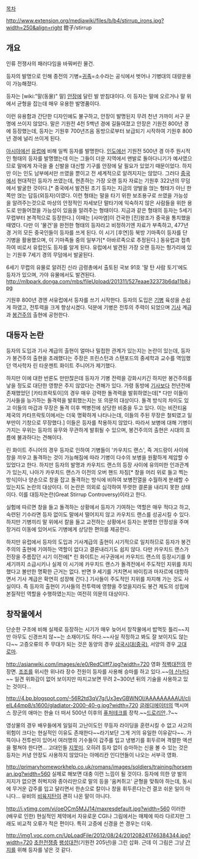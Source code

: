 [[목차]]

http://www.extension.org/mediawiki/files/b/b4/stirrup_irons.jpg?width=250&align=right 鐙子/stirrup

== 개요 ==
인류 전쟁사의 패러다임을 바꿔버린 물건.

등자의 발명으로 인해 종전의 기병=[[귀족]]=소수라는 공식에서 벗어나 기병대의 대량운용이 가능해졌다.

등자는 [wiki:"말(동물)" 말] [[안장]]에 달린 발 받침대이다. 이 등자는 말에 오르거나 말 위에서 균형을 잡는데 매우 유용한 발명품이다.

이런 유용함과 간단한 디자인에도 불구하고, 안장이 발명된지 무려 천년 가까이 서구 문명에 쓰이지 않았다. 말은 기원전 4천 5백년 경에 길들여졌고 안장은 기원전 800년 경에 등장했는데, 등자는 기원후 700년즈음 동방으로부터 보급되기 시작하여 기원후 800년 경에 널리 쓰이게 된다.

[[아시아]]에선 [[유럽]]에 비해 일찍 등자를 발명한다. [[인도]]에선 기원전 500년 경 아주 원시적인 형태의 등자를 발명했는데 이는 그들이 더운 지역에서 맨발로 돌아다니기가 예사였으므로 말에게 자극을 줄 신발을 대신할 기구를 안장에 달 필요가 있었기 때문이었다. 하지만 이는 인도 남부에서만 쓰였을 뿐이고 전 세계적으로 알려지지는 않았다. 그러다 [[중국]]에서 현대적인 등자가 쓰였는데, 현존하는 가장 오랜 등자 자료는 기원후 322년의 무덤에서 발굴한 것이다.[* 중국에서 발견된 초기 등자는 지금의 양발을 얹는 형태가 아닌 한쪽만 얹는 답등(외등자)이였다. 이런 형태는 말을 타기 위한 보조용구로 쓰였을 가능성을 알려주는것으로 마상의 안정적인 자세보단 말타기에 익숙하지 않은 사람들을 위한 용도로 만들어졌을 가능성이 있음을 알려주는 형태이다. 지금과 같은 형태의 등자는 5세기 무렵부터 본격적으로 등장한다.] 이때는 [사마염]이 건국한 [진]왕조가 중국을 통치했을 때였다. 다만 이 '물건'을 완전한 형태의 등자라고 비정하기엔 자료가 부족하고, 477년경 거의 모든 중국인들이 등자를 쓰게 된다. 이 시기 [후연]등 북방 기마족이 등자를 단 기병을 활용했으며, 이 기마족들 중의 일부가[* 아바르족으로 추정된다.] 동유럽과 접촉하여 비로서 유럽인도 등자를 알게 된다. 유럽에서 발견된 가장 오랜 등자는 헝가리에 있는 기원후 7세기 경의 무덤에서 발굴된다.

6세기 무렵의 유물로 알려진 신라 금령총에서 출토된 국보 91호 '말 탄 사람 토기'에도 등자가 있으며, 가야 유물에서도 발견된다.
http://mlbpark.donga.com/mbs/fileUpload/201311/527eaae32373b6da11b8.jpg

기원후 800년 경엔 서유럽에서 등자를 쓰기 시작한다. 등자의 도입은 [[기병]] 육성을 손쉽게 하였고, 전투력을 크게 향상시켰다. 덕분에 기병은 전투의 주력이 되었으며 [[기사]] 계급과 [[봉건주의]] 출현에 공헌한다.

== 대등자 논란 ==
등자의 도입과 기사 계급의 출현이 얼마나 밀접한 관계가 있는지는 논란이 있는데, 등자가 봉건주의 출현을 초래했다는 주장은 프린스턴과 스탠포드의 중세학과 교수를 역임했던 역사학자 린 타운젠트 화이트 주니어가 제기했다. 

하지만 이에 대한 반론도 만만찮은데 등자가 기병 전력을 강화시키긴 하지만 봉건주의를 낳을 정도로 대단한 영향은 주지 않았다는 견해가 있다. 가령 동방에 [[기사]]보다 천년전에 존재했었던 [카타프락토이]의 경우 매우 강력한 돌격력을 발휘하였는데[* 다만 이들이 기사들을 능가하는 돌격력을 발휘했는지는 또 의문의 대상이다. 돌격 방식의 차이도 있고 이들의 마갑과 무장은 돌격 이후 백병전에 상당한 비중을 두고 있다. 이는 비잔티움 제국의 카타프락토이에서는 더욱 명확하게 나타나는데, 이들의 주된 무장은 철퇴였고 일부만이 기창으로 무장했다.] 이들은 등자를 착용하지 않았다. 따라서 보병에 대해 기병이 가지는 우위는 등자의 유무와 무관하게 발휘될 수 있으며, 봉건주의의 출현은 시대의 흐름에 불과하다는 견해이다.

린 화이트 주니어의 경우 등자로 인하여 기병들이 '카우치드 랜스', 즉 겨드랑이 사이에 창을 끼우고 돌격하는 것이 가능해짐에 따라 기병이 다수의 보병을 원활하게 제압할 수 있었다고 한다. 하지만 등자의 발명과 카우치드 랜스의 등장 사이에 유의미한 인과관계가 있는지, 나아가 카우치드 랜스가 이전의 오버 핸드 차징[* 창을 머리 위로 들고 찍는 방식]이나 양손으로 창을 잡고 돌격하는 방식에 비하여 보병전열을 수월하게 분쇄할 수 있는지도 논란의 대상이다. 이 논란은 의외로 심각하여 뚜렷한 결론을 내리지 못한 상태이다. 이를 대등자논란(Great Stirrup Controversy)이라고 한다. 

실험에 따르면 창을 들고 돌격하는 상황에서 등자가 기여하는 역할은 매우 적다고 하고, 숙련된 기수라면 등자 없이도 말에서 떨어지지 않고 카우치드 랜스를 성공시킬 수 있다. 하지만 기병끼리 말 위에서 칼을 들고 교전하는 상황에서 등자는 분명한 안정성을 주며 장거리 이동에 있어서도 기병에게 상당한 편의를 제공한다.

하지만 유럽에서 등자의 도입과 기사계급의 출현이 시기적으로 일치하므로 등자가 봉건주의의 출현에 기여하는 역할이 없다고 결론내리기도 쉽지 않다. 다만 카우치드 랜스가 전장을 주름잡던 시기 이전에[* 린 화이트는 서구권에서 카우치드 랜스의 등장시기를 9 세기까지 소급시키나 실제 이 시기에 카우치드 랜스가 돌격전에서 주도적인 지위를 차지했다고 볼만한 명확한 근거는 없다. 반면 9 세기를 거치면서 바이킹과 마자르에 대항하면서 기사 계급은 확연히 성장해 간다.] 기사들이 주도적인 지위를 차지해 가는 것도 사실이다. 즉 등자의 출현이 기사들의 전투력에 영향을 주었을지라도 봉건 제도의 성립에 본질적인 역할을 수행하였는지는 여전히 의문의 대상이다. 

== 창작물에서 ==
단순한 구조에 비해 실제로 등장하는 시기가 매우 늦어서 창작물에서 밥먹듯 틀리~~지만 아무도 신경쓰지 않~~는 소재이기도 하다.~~사실 작정하고 봐도 잘 보이지도 않는다~~ 고증오류의 주 무대가 되는 것은 동양의 경우 [[삼국시대(중국)]], 서양의 경우 [[고대 로마]].

http://asianwiki.com/images/e/e0/RedCliff7.jpg?width=720 영화 [[적벽대전]]의 한장면. [[조조]]를 위시한 위나라 장수 전원이 등자를 사용해 승마를 하고 있다.~~[[야 신난다]]~~ 일견 위화감이 없어 보이지만 따지고보면 무려 2~300년 뒤의 기술을 사용하고 있는 것이다...

http://4.bp.blogspot.com/-56R2td3qV7g/Ux3evGBWNOI/AAAAAAAAAUI/cIieIL44mp8/s1600/gladiator-2000-40-g.jpg?width=720 [[글래디에이터]]의 맥시머스 장군의 애마는 한술 더 떠서 500년 이후의 [[퓨처테크]]를 장착.~~[[드로리안]]..?~~

영상물의 경우 배우들에게 일일히 고난이도인 무등자 라이딩을 훈련시킬 수 없고 사고의 위험이 크다는 현실적인 이유도 존재한다~~라기보단 그게 거의 유일한 이유같다~~. 가뜩이나 전투씬이 있어서 여러명의 기수들이 갑주를 입고 냉병기를 휘두르며 격렬한 액션을 펼쳐야 한다면... 고대인들 [[지못미]]. 오히려 등자 없이 승마하는 신을 볼 수 있는 것은 등자는 커녕 안장도 사용하지 않았다는 아메리칸 인디언들이 나오는 서부극 영화.

http://primaryhomeworkhelp.co.uk/romans/images/soldiers/training/horseman.jpg?width=560 실제로 해보면 대충 이런 느낌이 될 것이다. 등자에 의한 양 발의 지지가 없으면 허벅지와 종아리만으로 말의 등을 '움켜쥐고' 균형을 맞춰야 하는데, 동시에 무거운 갑주를 입고 달리면서 한손으로 칼이나 창을 휘두른다는건 결코 쉬운 일이 아니다... 유비의 [[비육지탄]]이 괜히 나온 말이 아니다.

http://i.ytimg.com/vi/oeOCm5MJJ14/maxresdefault.jpg?width=560 이러한 (배우로 인한) 현실적인 제약에서 자유로운 CGI나 그림에서는 매체에 따라 다르지만 그래도 비교적 오류가 적은 편이다. 특히 고증에 신경을 쓴 경우는 더욱.

http://img1.voc.com.cn/UpLoadFile/2012/08/24/201208241746384344.jpg?width=720 [[초한전쟁]]중 [[팽성대전]](기원전 205년)을 그린 삽화. 근데 이 그림은 그냥 [[간지]]를 위해 등자를 넣은 것 같다.


